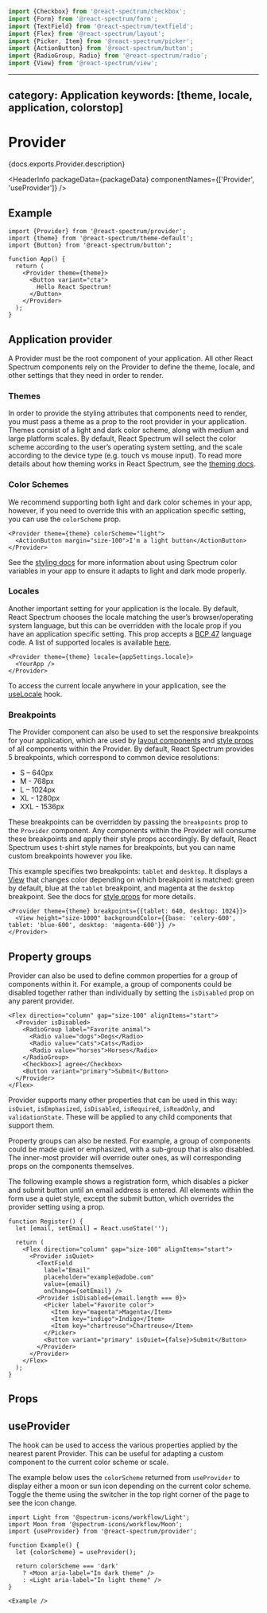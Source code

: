 

```jsx import
import {Checkbox} from '@react-spectrum/checkbox';
import {Form} from '@react-spectrum/form';
import {TextField} from '@react-spectrum/textfield';
import {Flex} from '@react-spectrum/layout';
import {Picker, Item} from '@react-spectrum/picker';
import {ActionButton} from '@react-spectrum/button';
import {RadioGroup, Radio} from '@react-spectrum/radio';
import {View} from '@react-spectrum/view';
```

---
category: Application
keywords: [theme, locale, application, colorstop]
---

# Provider

<PageDescription>{docs.exports.Provider.description}</PageDescription>

<HeaderInfo
  packageData={packageData}
  componentNames={['Provider', 'useProvider']} />

## Example

```tsx example
import {Provider} from '@react-spectrum/provider';
import {theme} from '@react-spectrum/theme-default';
import {Button} from '@react-spectrum/button';

function App() {
  return (
    <Provider theme={theme}>
      <Button variant="cta">
        Hello React Spectrum!
      </Button>
    </Provider>
  );
}
```

## Application provider

A Provider must be the root component of your application. All other React Spectrum components rely on the Provider to define the theme, locale, and other settings that they need in order to render.

### Themes
In order to provide the styling attributes that components need to render, you must pass a theme as a prop to the root provider in your application. Themes consist of a light and dark color scheme, along with medium and large platform scales. By default, React Spectrum will select the color scheme according to the user’s operating system setting, and the scale according to the device type (e.g. touch vs mouse input). To read more details about how theming works in React Spectrum, see the [theming docs](theming.html).

### Color Schemes
We recommend supporting both light and dark color schemes in your app, however, if you need to override this with an application specific setting, you can use the `colorScheme` prop.

```tsx example
<Provider theme={theme} colorScheme="light">
  <ActionButton margin="size-100">I'm a light button</ActionButton>
</Provider>
```

See the [styling docs](styling.html) for more information about using Spectrum color variables in your app to ensure it adapts to light and dark mode properly.

### Locales
Another important setting for your application is the locale. By default, React Spectrum chooses the locale matching the user’s browser/operating system language, but this can be overridden with the locale prop if you have an application specific setting. This prop accepts a [BCP 47](https://www.ietf.org/rfc/bcp/bcp47.txt) language code. A list of supported locales is available [here](https://react-spectrum.adobe.com/react-aria/internationalization.html#supported-locales).


```tsx
<Provider theme={theme} locale={appSettings.locale}>
  <YourApp />
</Provider>
```

To access the current locale anywhere in your application, see the [useLocale](https://react-spectrum.adobe.com/react-aria/useLocale.html) hook.

### Breakpoints

The Provider component can also be used to set the responsive breakpoints for your application, which are used by [layout components](layout.html#responsive-layout) and [style props](styling.html#responsive-styles) of all components within the Provider. By default, React Spectrum provides 5 breakpoints, which correspond to common device resolutions:

* S – 640px
* M - 768px
* L – 1024px
* XL - 1280px
* XXL - 1536px

These breakpoints can be overridden by passing the `breakpoints` prop to the `Provider` component. Any components within the Provider will consume these breakpoints and apply their style props accordingly. By default, React Spectrum uses t-shirt style names for breakpoints, but you can name custom breakpoints however you like.

This example specifies two breakpoints: `tablet` and `desktop`. It displays a [View](View.html) that changes color depending on which breakpoint is matched: green by default, blue at the `tablet` breakpoint, and magenta at the `desktop` breakpoint. See the docs for [style props](styling.html#responsive-styles) for more details.

```tsx example
<Provider theme={theme} breakpoints={{tablet: 640, desktop: 1024}}>
  <View height="size-1000" backgroundColor={{base: 'celery-600', tablet: 'blue-600', desktop: 'magenta-600'}} />
</Provider>
```

## Property groups
Provider can also be used to define common properties for a group of components within it. For example, a group of components could be disabled together rather than individually by setting the `isDisabled` prop on any parent provider.

```tsx example
<Flex direction="column" gap="size-100" alignItems="start">
  <Provider isDisabled>
    <RadioGroup label="Favorite animal">
      <Radio value="dogs">Dogs</Radio>
      <Radio value="cats">Cats</Radio>
      <Radio value="horses">Horses</Radio>
    </RadioGroup>
    <Checkbox>I agree</Checkbox>
    <Button variant="primary">Submit</Button>
  </Provider>
</Flex>
```

Provider supports many other properties that can be used in this way: `isQuiet`, `isEmphasized`, `isDisabled`, `isRequired`, `isReadOnly`, and `validationState`. These will be applied to any child components that support them.

Property groups can also be nested. For example, a group of components could be made quiet or emphasized, with a sub-group that is also disabled. The inner-most provider will override outer ones, as will corresponding props on the components themselves.

The following example shows a registration form, which disables a picker and submit button until an email address is entered. All elements within the form use a quiet style, except the submit button, which overrides the provider setting using a prop.

```tsx example
function Register() {
  let [email, setEmail] = React.useState('');

  return (
    <Flex direction="column" gap="size-100" alignItems="start">
      <Provider isQuiet>
        <TextField
          label="Email"
          placeholder="example@adobe.com"
          value={email}
          onChange={setEmail} />
        <Provider isDisabled={email.length === 0}>
          <Picker label="Favorite color">
            <Item key="magenta">Magenta</Item>
            <Item key="indigo">Indigo</Item>
            <Item key="chartreuse">Chartreuse</Item>
          </Picker>
          <Button variant="primary" isQuiet={false}>Submit</Button>
        </Provider>
      </Provider>
    </Flex>
  );
}
```

## Props

<PropTable component={docs.exports.Provider} links={docs.links} />

## useProvider
The <TypeLink links={docs.links} type={docs.exports.useProvider} /> hook can be used to access the various properties applied by the nearest parent Provider. This can be useful for adapting a custom component to the current color scheme or scale.

The example below uses the `colorScheme` returned from `useProvider` to display either a moon or sun icon depending on the current color scheme. Toggle the theme using the switcher in the top right corner of the page to see the icon change.

```tsx example
import Light from '@spectrum-icons/workflow/Light';
import Moon from '@spectrum-icons/workflow/Moon';
import {useProvider} from '@react-spectrum/provider';

function Example() {
  let {colorScheme} = useProvider();

  return colorScheme === 'dark'
    ? <Moon aria-label="In dark theme" />
    : <Light aria-label="In light theme" />
}

<Example />
```
